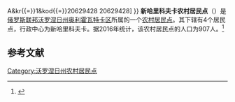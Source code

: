 {{Infobox Settlement
| official_name = 新哈里科夫卡农村居民点
| native_name = Новохарьковское сельское поселение
| settlement_type = [[农村居民点|农村居民点]]
| subdivision_type = [[国家|国家]]
| subdivision_type1 = [[州_(俄罗斯)|州]]
| subdivision_type2 = [[区_(苏联)|区]]
| subdivision_name = {{RUS}}
| subdivision_name1 = [[沃罗涅日州|沃罗涅日州]]
| subdivision_name2 = [[奥利霍瓦特卡区|奥利霍瓦特卡区]]
| seat_type = 行政中心
| seat = 新哈里科夫卡
| population_as_of=2016
| population_footnotes = <ref name=stat />
| population_total = 907
| coordinates_display = inline,title
| latd =  | latm =  | lats =  | latNS = N
| longd =  | longm =  | longs =  | longEW = E
| timezone = [[莫斯科时间|MSK]]
| utc_offset = +3
| blank_name = [[俄罗斯市政土地区划代码|OKTMO编码]]
| blank_info = [http://classif.spb.ru/classificators/view/tma.php?st{{=}}A&kr{{=}}1&kod{{=}}20629428 20629428]
}}
'''新哈里科夫卡农村居民点'''（{{lang-ru|Новохарьковское сельское поселение}}）是[[俄罗斯联邦|俄罗斯联邦]][[沃罗涅日州|沃罗涅日州]][[奥利霍瓦特卡区|奥利霍瓦特卡区]]所属的一个[[农村居民点|农村居民点]]。其下辖有4个居民点，行政中心为新哈里科夫卡。据2016年统计，该农村居民点的人口为907人。<ref name=stat>{{cite web | url = http://www.gks.ru/free_doc/doc_2016/bul_dr/mun_obr2016.rar | title = Численность населения Российской Федерации по муниципальным образованиям на 1 января 2016 года | language = ru | accessdate = 2017-01-19 | archive-date = 2019-05-13 | archive-url = https://web.archive.org/web/20190513150350/http://www.gks.ru/free_doc/doc_2016/bul_dr/mun_obr2016.rar | dead-url = no }}</ref>

== 参考文献 ==
{{reflist}}

{{Russia-stub}}

[[Category:沃罗涅日州农村居民点|Category:沃罗涅日州农村居民点]]